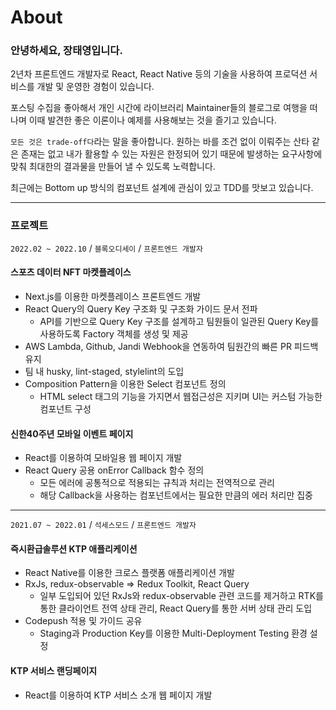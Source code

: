 # About

### 안녕하세요, 장태영입니다.

2년차 프론트엔드 개발자로 React, React Native 등의 기술을 사용하여 프로덕션 서비스를 개발 및 운영한 경험이 있습니다.

포스팅 수집을 좋아해서 개인 시간에 라이브러리 Maintainer들의 블로그로 여행을 떠나며 이때 발견한 좋은 이론이나 예제를 사용해보는 것을 즐기고 있습니다.

`모든 것은 trade-off다`라는 말을 좋아합니다. 원하는 바를 조건 없이 이뤄주는 산타 같은 존재는 없고 내가 활용할 수 있는 자원은 한정되어 있기 때문에 발생하는 요구사항에 맞춰 최대한의 결과물을 만들어 낼 수 있도록 노력합니다.

최근에는 Bottom up 방식의 컴포넌트 설계에 관심이 있고 TDD를 맛보고 있습니다.

---

### 프로젝트

`2022.02 ~ 2022.10` / `블록오디세이` / `프론트엔드 개발자`

#### 스포츠 데이터 NFT 마켓플레이스

- Next.js를 이용한 마켓플레이스 프론트엔드 개발
- React Query의 Query Key 구조화 및 구조화 가이드 문서 전파
  - API를 기반으로 Query Key 구조를 설계하고 팀원들이 일관된 Query Key를 사용하도록 Factory 객체를 생성 및 제공
- AWS Lambda, Github, Jandi Webhook을 연동하여 팀원간의 빠른 PR 피드백 유지
- 팀 내 husky, lint-staged, stylelint의 도입
- Composition Pattern을 이용한 Select 컴포넌트 정의
  - HTML select 태그의 기능을 가지면서 웹접근성은 지키며 UI는 커스텀 가능한 컴포넌트 구성

#### 신한40주년 모바일 이벤트 페이지

- React를 이용하여 모바일용 웹 페이지 개발
- React Query 공용 onError Callback 함수 정의
  - 모든 에러에 공통적으로 적용되는 규칙과 처리는 전역적으로 관리
  - 해당 Callback을 사용하는 컴포넌트에서는 필요한 만큼의 에러 처리만 집중

---

`2021.07 ~ 2022.01` / `석세스모드` / `프론트엔드 개발자`

#### 즉시환급솔루션 KTP 애플리케이션

- React Native를 이용한 크로스 플랫폼 애플리케이션 개발
- RxJs, redux-observable ⇒ Redux Toolkit, React Query
  - 일부 도입되어 있던 RxJs와 redux-observable 관련 코드를 제거하고 RTK를 통한 클라이언트 전역 상태 관리, React Query를 통한 서버 상태 관리 도입
- Codepush 적용 및 가이드 공유
  - Staging과 Production Key를 이용한 Multi-Deployment Testing 환경 설정

#### KTP 서비스 랜딩페이지

- React를 이용하여 KTP 서비스 소개 웹 페이지 개발
